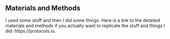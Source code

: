 ## Materials and Methods

I used some stuff and then I did some things. Here is a link to the
detailed materials and methods if you actually want
to replicate the stuff and things I did: https://protocols.io.